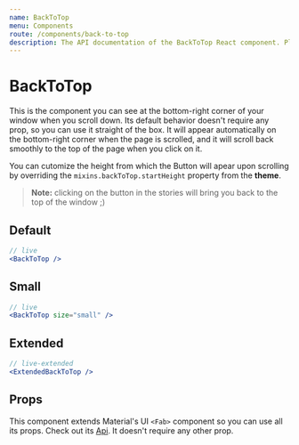 ```yaml
---
name: BackToTop
menu: Components
route: /components/back-to-top
description: The API documentation of the BackToTop React component. Play around with demos and check out its props.
---
```



# BackToTop

This is the component you can see at the bottom-right corner of your window when you scroll down. Its default behavior doesn't
require any prop, so you can use it straight of the box. It will appear automatically on the bottom-right corner when the page is scrolled,
and it will scroll back smoothly to the top of the page when you click on it.

You can cutomize the height from which the Button will apear upon scrolling by overriding the `mixins.backToTop.startHeight` property from the **theme**.

> **Note:** clicking on the button in the stories will bring you back to the top of the window ;)

## Default

```jsx
// live
<BackToTop />
```

## Small

```jsx
// live
<BackToTop size="small" />
```

## Extended

```jsx
// live-extended
<ExtendedBackToTop />
```

## Props

This component extends Material's UI `<Fab>` component so you can use all its props. Check out its [Api](https://material-ui.com/api/fab/). It doesn't require any other prop.

<Props of="BackToTop" />
